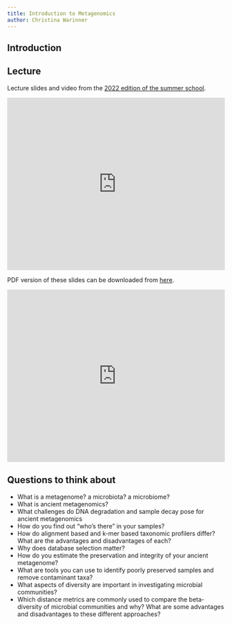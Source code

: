 ```yaml
---
title: Introduction to Metagenomics
author: Christina Warinner
---
```


## Introduction

## Lecture

Lecture slides and video from the [2022 edition of the summer school](https://www.spaam-community.org/wss-summer-school/#/2022/README).

<iframe src="https://docs.google.com/presentation/d/e/2PACX-1vSX9WVO_QLpx-xvJsaogt27Q3X3WW_wza9HWNuSuvcIWqPjEl_kqQ3Z_X45tbXZkQ7zDDFbCicd8e6h/embed?start=false&loop=false&delayms=10000" frameborder="0" width="100%" height="400px" allowfullscreen="true" mozallowfullscreen="true" webkitallowfullscreen="true"></iframe>

PDF version of these slides can be downloaded from [here](https://github.com/SPAAM-community/wss-summer-school/raw/main/docs/assets/slides/2022/3a-intro-to-metagenomics/SPAAM%20Summer%20School%202022%20-%203A%20-%20Intro%20to%20Metagenomics.pdf).

<iframe width="100%" height="400px" src="https://www.youtube.com/embed/O5IE5wgckLw" title="YouTube video player" frameborder="0" allow="accelerometer; autoplay; clipboard-write; encrypted-media; gyroscope; picture-in-picture" allowfullscreen></iframe>

## Questions to think about

- What is a metagenome? a microbiota? a microbiome?
- What is ancient metagenomics?
- What challenges do DNA degradation and sample decay pose for ancient metagenomics
- How do you find out “who’s there” in your samples?
- How do alignment based and k-mer based taxonomic profilers differ? What are the advantages and disadvantages of each?
- Why does database selection matter?
- How do you estimate the preservation and integrity of your ancient metagenome?
- What are tools you can use to identify poorly preserved samples and remove contaminant taxa?
- What aspects of diversity are important in investigating microbial communities?
- Which distance metrics are commonly used to compare the beta-diversity of microbial communities and why? What are some advantages and disadvantages to these different approaches?

